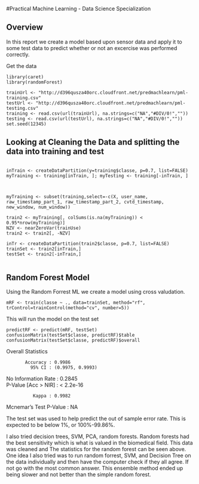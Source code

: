 #Practical Machine Learning - Data Science Specialization

## Overview
In this report we create a model based upon sensor data and apply it to some test data to predict whether or not an excercise was performed correctly.

Get the data

```
library(caret)
library(randomForest)

trainUrl <- "http://d396qusza40orc.cloudfront.net/predmachlearn/pml-training.csv"
testUrl <- "http://d396qusza40orc.cloudfront.net/predmachlearn/pml-testing.csv"
training <- read.csv(url(trainUrl), na.strings=c("NA","#DIV/0!",""))
testing <- read.csv(url(testUrl), na.strings=c("NA","#DIV/0!",""))
set.seed(12345)
```

## Looking at Cleaning the Data and splitting the data into training and test

```

inTrain <- createDataPartition(y=training$classe, p=0.7, list=FALSE)
myTraining <- training[inTrain, ]; myTesting <- training[-inTrain, ]



myTraining <- subset(training,select=-c(X, user_name, raw_timestamp_part_1, raw_timestamp_part_2, cvtd_timestamp, new_window, num_window))

train2 <- myTraining[, colSums(is.na(myTraining)) < 0.95*nrow(myTraining)]
NZV <- nearZeroVar(trainUse)
train2 <- train2[, -NZV]

inTr <- createDataPartition(train2$classe, p=0.7, list=FALSE)
trainSet <- train2[inTrain,]
testSet <- train2[-inTrain,]


```
## Random Forest Model
Using the Random Forrest ML we create a model using cross valudation. 
```
mRF <- train(classe ~ ., data=trainSet, method="rf", trControl=trainControl(method="cv", number=5))
```

This will run the model on the test set
```
predictRF <- predict(mRF, testSet)
confusionMatrix(testSet$classe, predictRF)$table
confusionMatrix(testSet$classe, predictRF)$overall
```


Overall Statistics

           Accuracy : 0.9986          
             95% CI : (0.9975, 0.9993)
No Information Rate : 0.2845          
P-Value [Acc > NIR] : < 2.2e-16       

              Kappa : 0.9982          
Mcnemar's Test P-Value : NA

The test set was used to help predict the out of sample error rate. This is expected to be below 1%, or 100%-99.86%. 


I also tried decision trees, SVM, PCA, random forests. Random forests had the best sensitivity which is what is valued in the biomedical field. This data was cleaned and The statistics for the random forest can be seen above. One idea I also tried was to run random forrest, SVM, and Decision Tree on the data individually and then have the computer check if they all agree. If not go with the most common answer. This ensemble method ended up being slower and not better than the simple random forest.

